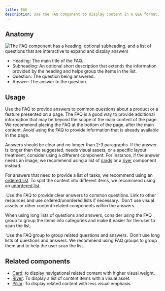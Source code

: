 ```yaml
---
title: FAQ
description: Use the FAQ component to display content in a Q&A format.
---
```



## Anatomy

![The FAQ component has a heading, optional subheading, and a list of questions that are interactive to expand and display answers](https://github.com/primer/brand/assets/912236/cfc22774-7348-4e2b-9887-2157e1a17e16)

- Heading: The main title of the FAQ.
- Subheading: An optional short description that extends the information provided by the heading and helps group the items in the list.
- Question: The question being answered.
- Answer: The answer to the question.

## Usage

Use the FAQ to provide answers to common questions about a product or a feature presented on a page. The FAQ is a good way to provide additional information that may be beyond the scope of the main content of the page. We recommend placing the FAQ at the bottom of the page, after the main content. Avoid using the FAQ to provide information that is already available in the page.

Answers should be clear and no longer than 2-3 paragraphs. If the answer is longer than the suggested, needs visual assets, or a specific layout treatment, consider using a different component. For instance, if the answer needs an image, we recommend using a list of [cards](/components/Card) or a [river](/components/River) component instead.

For answers that need to provide a list of tasks, we recommend using an [ordered list](/components/OrderedList). To split the content into different items, we recommend using an [unordered list](/components/UnorderedList).

<DoDontContainer stacked>
  <Do>
    <img
      src="https://github.com/primer/brand/assets/912236/5566161b-439b-4e13-b41c-188723b0bae6"
      alt=""
    />
    <Caption>
      Use the FAQ to provide clear answers to common questions. Link to other
      resources and use ordered/unordered lists if necessary.
    </Caption>
  </Do>
  <Dont>
    <img
      src="https://github.com/primer/brand/assets/912236/a42230be-ee4b-4905-885b-dab98f4889c9"
      alt=""
    />
    <Caption>
      Don't use visual assets or other content-related components within the
      answers.
    </Caption>
  </Dont>
</DoDontContainer>

When using long lists of questions and answers, consider using the FAQ group to group the items into categories and make it easier for the user to scan the list.

<DoDontContainer stacked>
  <Do>
    <img
      src="https://github.com/primer/brand/assets/912236/a659524d-4574-4880-8f00-c6846438492e"
      alt=""
    />
    <Caption>Use the FAQ group to group related questions and answers.</Caption>
  </Do>
  <Dont>
    <img
      src="https://github.com/primer/brand/assets/912236/315a9a4e-95de-4dc5-9129-ff31108d5dfd"
      alt=""
    />
    <Caption>
      Don't use long lists of questions and answers. We recommend using FAQ
      groups to group them and to help the user scan the list.
    </Caption>
  </Dont>
</DoDontContainer>

## Related components

- [Card](/components/Card): to display navigational related content with higher visual weight.
- [River](/components/River): To display a list of content items with a visual asset.
- [Pillar](/components/Pillar): To display related content with less visual emphasis.
